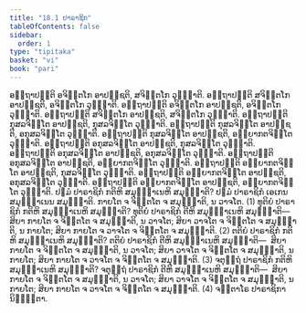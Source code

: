 ```yaml
---
title: "18.1 ປາຣາຊິກ"
tableOfContents: false
sidebar:
  order: 1
type: "tipitaka"
basket: "vi"
book: "pari"
---
```



<DynamicBreadcrumb />

<Division number="470" book="pari">

<Paragraph number="2200" book="pari">
ອຕ຺ຖາປຕ຺ຕິ ອຈິຕ຺ຕໂກ ອາປຊ຺ຊຕິ, ສຈິຕ຺ຕໂກ ວຸຏ຺ຐາຕິ. ອຕ຺ຖາປຕ຺ຕິ ສຈິຕ຺ຕໂກ ອາປຊ຺ຊຕິ, ອຈິຕ຺ຕໂກ ວຸຏ຺ຐາຕິ. ອຕ຺ຖາປຕ຺ຕິ ອຈິຕ຺ຕໂກ ອາປຊ຺ຊຕິ, ອຈິຕ຺ຕໂກ ວຸຏ຺ຐາຕິ. ອຕ຺ຖາປຕ຺ຕິ ສຈິຕ຺ຕໂກ ອາປຊ຺ຊຕິ, ສຈິຕ຺ຕໂກ ວຸຏ຺ຐາຕິ. ອຕ຺ຖາປຕ຺ຕິ ກຸສລຈິຕ຺ໂຕ ອາປຊ຺ຊຕິ, ກຸສລຈິຕ຺ໂຕ ວຸຏ຺ຐາຕິ. ອຕ຺ຖາປຕ຺ຕິ ກຸສລຈິຕ຺ໂຕ ອາປຊ຺ຊຕິ, ອກຸສລຈິຕ຺ໂຕ ວຸຏ຺ຐາຕິ. ອຕ຺ຖາປຕ຺ຕິ ກຸສລຈິຕ຺ໂຕ ອາປຊ຺ຊຕິ, ອພ຺ຍາກຕຈິຕ຺ໂຕ ວຸຏ຺ຐາຕິ. ອຕ຺ຖາປຕ຺ຕິ ອກຸສລຈິຕ຺ໂຕ ອາປຊ຺ຊຕິ, ກຸສລຈິຕ຺ໂຕ ວຸຏ຺ຐາຕິ. ອຕ຺ຖາປຕ຺ຕິ ອກຸສລຈິຕ຺ໂຕ ອາປຊ຺ຊຕິ, ອກຸສລຈິຕ຺ໂຕ ວຸຏ຺ຐາຕິ. ອຕ຺ຖາປຕ຺ຕິ ອກຸສລຈິຕ຺ໂຕ ອາປຊ຺ຊຕິ, ອພ຺ຍາກຕຈິຕ຺ໂຕ ວຸຏ຺ຐາຕິ. ອຕ຺ຖາປຕ຺ຕິ ອພ຺ຍາກຕຈິຕ຺ໂຕ ອາປຊ຺ຊຕິ, ກຸສລຈິຕ຺ໂຕ ວຸຏ຺ຐາຕິ. ອຕ຺ຖາປຕ຺ຕິ ອພ຺ຍາກຕຈິຕ຺ໂຕ ອາປຊ຺ຊຕິ, ອກຸສລຈິຕ຺ໂຕ ວຸຏ຺ຐາຕິ. ອຕ຺ຖາປຕ຺ຕິ ອພ຺ຍາກຕຈິຕ຺ໂຕ ອາປຊ຺ຊຕິ, ອພ຺ຍາກຕຈິຕ຺ໂຕ ວຸຏ຺ຐາຕິ.
</Paragraph>

<Paragraph number="2201" book="pari">
ປຐມໍ ປາຣາຊິກໍ ກຕິຫິ ສມຸຏ຺ຐາເນຫິ ສມຸຏ຺ຐາຕິ? ປຐມໍ ປາຣາຊິກໍ ເອເກນ ສມຸຏ຺ຐາເນນ ສມຸຏ຺ຐາຕິ. ກາຍໂຕ ຈ ຈິຕ຺ຕໂຕ ຈ ສມຸຏ຺ຐາຕິ, ນ ວາຈໂຕ. (1)
</Paragraph>

<Paragraph number="2202" book="pari">
ທຸຕິຍໍ ປາຣາຊິກໍ ກຕິຫິ ສມຸຏ຺ຐາເນຫິ ສມຸຏ຺ຐາຕິ? ທຸຕິຍໍ ປາຣາຊິກໍ ຕີຫິ ສມຸຏ຺ຐາເນຫິ ສມຸຏ຺ຐາຕິ—  ສິຍາ ກາຍໂຕ ຈ ຈິຕ຺ຕໂຕ ຈ ສມຸຏ຺ຐາຕິ, ນ ວາຈໂຕ; ສິຍາ ວາຈໂຕ ຈ ຈິຕ຺ຕໂຕ ຈ ສມຸຏ຺ຐາຕິ, ນ ກາຍໂຕ; ສິຍາ ກາຍໂຕ ຈ ວາຈໂຕ ຈ ຈິຕ຺ຕໂຕ ຈ ສມຸຏ຺ຐາຕິ. (2)
</Paragraph>

<Paragraph number="2203" book="pari">
ຕຕິຍໍ ປາຣາຊິກໍ ກຕິຫິ ສມຸຏ຺ຐາເນຫິ ສມຸຏ຺ຐາຕິ? ຕຕິຍໍ ປາຣາຊິກໍ ຕີຫິ ສມຸຏ຺ຐາເນຫິ ສມຸຏ຺ຐາຕິ—  ສິຍາ ກາຍໂຕ ຈ ຈິຕ຺ຕໂຕ ຈ ສມຸຏ຺ຐາຕິ, ນ ວາຈໂຕ; ສິຍາ ວາຈໂຕ ຈ ຈິຕ຺ຕໂຕ ຈ ສມຸຏ຺ຐາຕິ, ນ ກາຍໂຕ; ສິຍາ ກາຍໂຕ ຈ ວາຈໂຕ ຈ ຈິຕ຺ຕໂຕ ຈ ສມຸຏ຺ຐາຕິ. (3)
</Paragraph>

<Paragraph number="2204" book="pari">
ຈຕຸຕ຺ຖໍ ປາຣາຊິກໍ ກຕິຫິ ສມຸຏ຺ຐາເນຫິ ສມຸຏ຺ຐາຕິ? ຈຕຸຕ຺ຖໍ ປາຣາຊິກໍ ຕີຫິ ສມຸຏ຺ຐາເນຫິ ສມຸຏ຺ຐາຕິ—  ສິຍາ ກາຍໂຕ ຈ ຈິຕ຺ຕໂຕ ຈ ສມຸຏ຺ຐາຕິ, ນ ວາຈໂຕ; ສິຍາ ວາຈໂຕ ຈ ຈິຕ຺ຕໂຕ ຈ ສມຸຏ຺ຐາຕິ, ນ ກາຍໂຕ; ສິຍາ ກາຍໂຕ ຈ ວາຈໂຕ ຈ ຈິຕ຺ຕໂຕ ຈ ສມຸຏ຺ຐາຕິ. (4)

</Paragraph>
</Division>

<Paragraph number="2205" type="center" book="pari">
ຈຕ຺ຕາໂຣ ປາຣາຊິກາ ນິຏ຺ຐິຕາ.
</Paragraph>